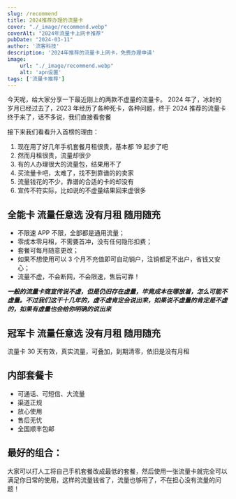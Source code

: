 ```yaml
---
slug: /recommend
title: 2024推荐办理的流量卡
cover: "./_image/recommend.webp"
coverAlt: "2024年流量卡上网卡推荐"
pubDate: "2024-03-11"
author: '流客科技'
description: '2024年推荐的流量卡上网卡，免费办理申请'
image:
    url: "./_image/recommend.webp"
    alt: 'apn设置'
tags: ['流量卡推荐']
---
```


今天呢，给大家分享一下最近刚上的两款不虚量的流量卡。
2024 年了，冰封的岁月已经过去了，2023 年经历了各种死卡，各种问题，终于 2024 推荐的流量卡终于来了，话不多说，我们直接看套餐

接下来我们看看升入首榜的理由：

1. 现在用了好几年手机套餐月租很贵，基本都 19 起步了吧
2. 然而月租很贵，流量却很少
3. 有的人办理很大的流量包，结果用不了
4. 买流量卡吧，太难了，找不到靠谱的的卖家
5. 流量钱花的不少，靠谱的合适的卡的却没有
6. 宣传不符实际，比如说的不虚量结果回来虚很多

## 全能卡 流量任意选 没有月租 随用随充

- 不限速 APP 不限，全部都是通用流量；
- 零成本零月租，不需要首冲，没有任何隐形扣费；
- 套餐可每月随意更改；
- 如果不想使用可以 3 个月不充值即可自动销户，注销都足不出户，省钱又安心；
- 流量不虚，不会断网，不会限速，售后可靠！

**_一般的流量卡商宣传说不虚，但是仍旧存在虚量，毕竟成本在哪放着，怎么可能不虚量。不过我们这干十几年的，虚不虚肯定会说出来，如果说不虚量的肯定是不虚的，如果有虚量也会给你明确的说出来_**

## 冠军卡 流量任意选 没有月租 随用随充

流量卡 30 天有效，真实流量，可叠加，到期清零，依旧是没有月租

## 内部套餐卡

* 可通话、可短信、大流量
* 渠道正规
* 放心使用
* 售后无忧
* 全国顺丰包邮

## 最好的组合：

大家可以打人工将自己手机套餐改成最低的套餐，然后使用一张流量卡就完全可以满足你日常的使用，这样的流量钱省了，流量也够用了，不在担心没有流量的问题！
